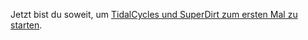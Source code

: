 Jetzt bist du soweit, um [[Start_tidalcycles_and_superdirt_for_the_first_time|TidalCycles und SuperDirt zum ersten Mal zu starten]].